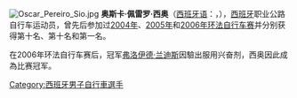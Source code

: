 {{BLP unsourced|time=2022-05-05T07:49:58+00:00}}
[[File:Oscar_Pereiro_Sio.jpg|thumb]]
'''奥斯卡·佩雷罗·西奥'''（[[西班牙语|西班牙语]]：'''{{lang|es|Óscar Pereiro Sío}}'''，{{bd|1977年|8月3日|||Pereiro, Óscar}}），[[西班牙|西班牙]]职业公路自行车运动员，曾先后参加过[[2004年环法自行车赛|2004年]]、[[2005年环法自行车赛|2005年]]和[[2006年环法自行车赛|2006年环法自行车赛]]并分别获得第十名、第十名和第一名。

在2006年环法自行车赛后，冠军[[弗洛伊德·兰迪斯|弗洛伊德·兰迪斯]]因驗出服用兴奋剂，西奥因此成為比赛冠军。

{{DEFAULTSORT:Pereiro, Óscar}}
{{西班牙人小作品}}

[[Category:西班牙男子自行車選手|Category:西班牙男子自行車選手]]